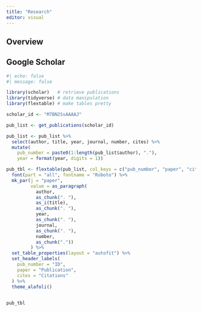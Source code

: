 ```yaml
---
title: "Research"
editor: visual
---
```


## Overview



## Google Scholar

```r
#| echo: false
#| message: false

library(scholar)   # retrieve publications
library(tidyverse) # data manipulation
library(flextable) # make tables pretty

scholar_id <- "M7BN2SsAAAAJ"

pub_list <- get_publications(scholar_id)

pub_list <- pub_list %>%
  select(author, title, year, journal, number, cites) %>%
  mutate(
    pub_number = paste0(1:length(pub_list$author), "."),
    year = format(year, digits = 1))

pub_tbl <- flextable(pub_list, col_keys = c("pub_number", "paper", "cites")) %>%
  font(part = "all", fontname = "Roboto") %>%
  mk_par(j = "paper", 
         value = as_paragraph(
           author, 
           as_chunk(". "), 
           as_i(title), 
           as_chunk(". "),
           year, 
           as_chunk(". "),
           journal, 
           as_chunk(". "),
           number,
           as_chunk("."))
         ) %>%
  set_table_properties(layout = "autofit") %>%
  set_header_labels(
    pub_number = "ID",
    paper = "Publication",
    cites = "Citations"
  ) %>% 
  theme_alafoli()
  

pub_tbl

```

